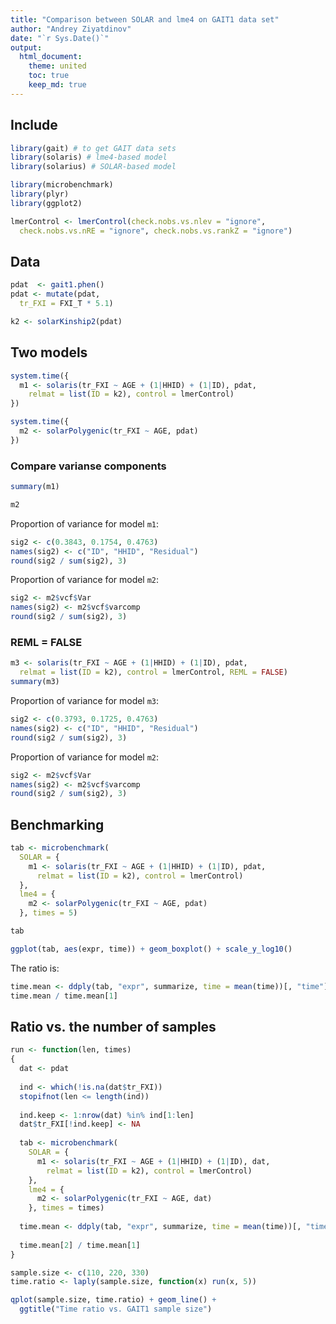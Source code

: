 ```yaml
---
title: "Comparison between SOLAR and lme4 on GAIT1 data set"
author: "Andrey Ziyatdinov"
date: "`r Sys.Date()`"
output:
  html_document:
    theme: united
    toc: true
    keep_md: true
---
```



## Include

```r
library(gait) # to get GAIT data sets
library(solaris) # lme4-based model
library(solarius) # SOLAR-based model
```

```r
library(microbenchmark)
library(plyr)
library(ggplot2)
```

```r
lmerControl <- lmerControl(check.nobs.vs.nlev = "ignore",
  check.nobs.vs.nRE = "ignore", check.nobs.vs.rankZ = "ignore")
```

## Data

```r
pdat  <- gait1.phen()
pdat <- mutate(pdat, 
  tr_FXI = FXI_T * 5.1)
```

```r
k2 <- solarKinship2(pdat)
```

## Two models

```r
system.time({
  m1 <- solaris(tr_FXI ~ AGE + (1|HHID) + (1|ID), pdat, 
    relmat = list(ID = k2), control = lmerControl)
})
```

```r
system.time({
  m2 <- solarPolygenic(tr_FXI ~ AGE, pdat)
})
```

### Compare varianse components

```r
summary(m1)
```

```r
m2
```

Proportion of variance for model `m1`:

```r
sig2 <- c(0.3843, 0.1754, 0.4763)
names(sig2) <- c("ID", "HHID", "Residual")
round(sig2 / sum(sig2), 3)
```

Proportion of variance for model `m2`:

```r
sig2 <- m2$vcf$Var
names(sig2) <- m2$vcf$varcomp
round(sig2 / sum(sig2), 3)
```

### REML = FALSE

```r
m3 <- solaris(tr_FXI ~ AGE + (1|HHID) + (1|ID), pdat, 
  relmat = list(ID = k2), control = lmerControl, REML = FALSE)
summary(m3)  
```
    
Proportion of variance for model `m3`:

```r
sig2 <- c(0.3793, 0.1725, 0.4763)
names(sig2) <- c("ID", "HHID", "Residual")
round(sig2 / sum(sig2), 3)
```

Proportion of variance for model `m2`:

```r
sig2 <- m2$vcf$Var
names(sig2) <- m2$vcf$varcomp
round(sig2 / sum(sig2), 3)
```

## Benchmarking

```r
tab <- microbenchmark(
  SOLAR = {
    m1 <- solaris(tr_FXI ~ AGE + (1|HHID) + (1|ID), pdat, 
      relmat = list(ID = k2), control = lmerControl)
  },
  lme4 = {
    m2 <- solarPolygenic(tr_FXI ~ AGE, pdat)
  }, times = 5)
```

```r
tab
```

```r
ggplot(tab, aes(expr, time)) + geom_boxplot() + scale_y_log10()
```

The ratio is:

```r
time.mean <- ddply(tab, "expr", summarize, time = mean(time))[, "time"]
time.mean / time.mean[1]
```

## Ratio vs. the number of samples

```r
run <- function(len, times)
{
  dat <- pdat
  
  ind <- which(!is.na(dat$tr_FXI))
  stopifnot(len <= length(ind))
  
  ind.keep <- 1:nrow(dat) %in% ind[1:len]
  dat$tr_FXI[!ind.keep] <- NA
  
  tab <- microbenchmark(
    SOLAR = {
      m1 <- solaris(tr_FXI ~ AGE + (1|HHID) + (1|ID), dat, 
        relmat = list(ID = k2), control = lmerControl)
    },
    lme4 = {
      m2 <- solarPolygenic(tr_FXI ~ AGE, dat)
    }, times = times)
  
  time.mean <- ddply(tab, "expr", summarize, time = mean(time))[, "time"]
  
  time.mean[2] / time.mean[1]
}
```

```r
sample.size <- c(110, 220, 330)
time.ratio <- laply(sample.size, function(x) run(x, 5))
```

```r
qplot(sample.size, time.ratio) + geom_line() +
  ggtitle("Time ratio vs. GAIT1 sample size")
```

